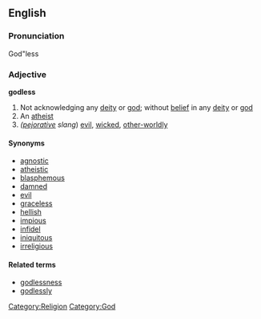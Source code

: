 == English ==

=== Pronunciation ===
God"less

=== Adjective ===
'''godless'''
# Not acknowledging any [[deity]] or [[god]]; without [[belief]] in any [[deity]] or [[god]]
# An [[atheist]]
# ''([[pejorative]] slang'') [[evil]], [[wicked]], [[other-worldly]]

==== Synonyms ====
*[[agnostic]]
*[[atheistic]]
*[[blasphemous]]
*[[damned]]
*[[evil]]
*[[graceless]]
*[[hellish]]
*[[impious]]
*[[infidel]]
*[[iniquitous]]
*[[irreligious]]

==== Related terms ====
*[[godlessness]]
*[[godlessly]]

[[Category:Religion]]
[[Category:God]]